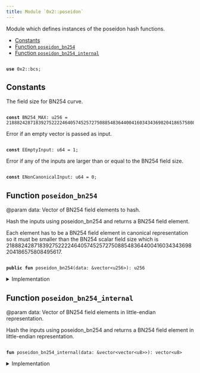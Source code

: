 ```yaml
---
title: Module `0x2::poseidon`
---
```


<Link id="0x2_poseidon"/>
Module which defines instances of the poseidon hash functions.


-  [Constants](#@Constants_0)
-  [Function `poseidon_bn254`](#0x2_poseidon_poseidon_bn254)
-  [Function `poseidon_bn254_internal`](#0x2_poseidon_poseidon_bn254_internal)


<pre><code>
<b>use</b> <Link to="bcs#0x2_bcs">0x2::bcs</Link>;
</code></pre>



<Link id="@Constants_0"></Link>

## Constants


<Link id="0x2_poseidon_BN254_MAX"></Link>

The field size for BN254 curve.


<pre><code>
<b>const</b> <Link to="poseidon#0x2_poseidon_BN254_MAX">BN254_MAX</Link>: u256 = 21888242871839275222246405745257275088548364400416034343698204186575808495617;
</code></pre>



<Link id="0x2_poseidon_EEmptyInput"></Link>

Error if an empty vector is passed as input.


<pre><code>
<b>const</b> <Link to="poseidon#0x2_poseidon_EEmptyInput">EEmptyInput</Link>: u64 = 1;
</code></pre>



<Link id="0x2_poseidon_ENonCanonicalInput"></Link>

Error if any of the inputs are larger than or equal to the BN254 field size.


<pre><code>
<b>const</b> <Link to="poseidon#0x2_poseidon_ENonCanonicalInput">ENonCanonicalInput</Link>: u64 = 0;
</code></pre>



<Link id="0x2_poseidon_poseidon_bn254"></Link>

## Function `poseidon_bn254`

@param data: Vector of BN254 field elements to hash.

Hash the inputs using poseidon_bn254 and returns a BN254 field element.

Each element has to be a BN254 field element in canonical representation so it must be smaller than the BN254
scalar field size which is 21888242871839275222246405745257275088548364400416034343698204186575808495617.


<pre><code>
<b>public</b> <b>fun</b> <Link to="poseidon#0x2_poseidon_poseidon_bn254">poseidon_bn254</Link>(data: &<Link to="../move-stdlib/vector#0x1_vector">vector</Link>&lt;u256&gt;): u256
</code></pre>



<details>
<summary>Implementation</summary>


<pre><code>
<b>public</b> <b>fun</b> <Link to="poseidon#0x2_poseidon_poseidon_bn254">poseidon_bn254</Link>(data: &<Link to="../move-stdlib/vector#0x1_vector">vector</Link>&lt;u256&gt;): u256 \{
    <b>let</b> (<b>mut</b> i, <b>mut</b> b, l) = (0, <Link to="../move-stdlib/vector#0x1_vector">vector</Link>[], data.length());
    <b>assert</b>!(l &gt; 0, <Link to="poseidon#0x2_poseidon_EEmptyInput">EEmptyInput</Link>);
    <b>while</b> (i &lt; l) \{
        <b>let</b> field_element = &data[i];
        <b>assert</b>!(*field_element &lt; <Link to="poseidon#0x2_poseidon_BN254_MAX">BN254_MAX</Link>, <Link to="poseidon#0x2_poseidon_ENonCanonicalInput">ENonCanonicalInput</Link>);
        b.push_back(<Link to="../move-stdlib/bcs#0x1_bcs_to_bytes">bcs::to_bytes</Link>(&data[i]));
        i = i + 1;
    };
    <b>let</b> binary_output = <Link to="poseidon#0x2_poseidon_poseidon_bn254_internal">poseidon_bn254_internal</Link>(&b);
    bcs::new(binary_output).peel_u256()
}
</code></pre>



</details>

<Link id="0x2_poseidon_poseidon_bn254_internal"></Link>

## Function `poseidon_bn254_internal`

@param data: Vector of BN254 field elements in little-endian representation.

Hash the inputs using poseidon_bn254 and returns a BN254 field element in little-endian representation.


<pre><code>
<b>fun</b> <Link to="poseidon#0x2_poseidon_poseidon_bn254_internal">poseidon_bn254_internal</Link>(data: &<Link to="../move-stdlib/vector#0x1_vector">vector</Link>&lt;<Link to="../move-stdlib/vector#0x1_vector">vector</Link>&lt;u8&gt;&gt;): <Link to="../move-stdlib/vector#0x1_vector">vector</Link>&lt;u8&gt;
</code></pre>



<details>
<summary>Implementation</summary>


<pre><code>
<b>native</b> <b>fun</b> <Link to="poseidon#0x2_poseidon_poseidon_bn254_internal">poseidon_bn254_internal</Link>(data: &<Link to="../move-stdlib/vector#0x1_vector">vector</Link>&lt;<Link to="../move-stdlib/vector#0x1_vector">vector</Link>&lt;u8&gt;&gt;): <Link to="../move-stdlib/vector#0x1_vector">vector</Link>&lt;u8&gt;;
</code></pre>



</details>
